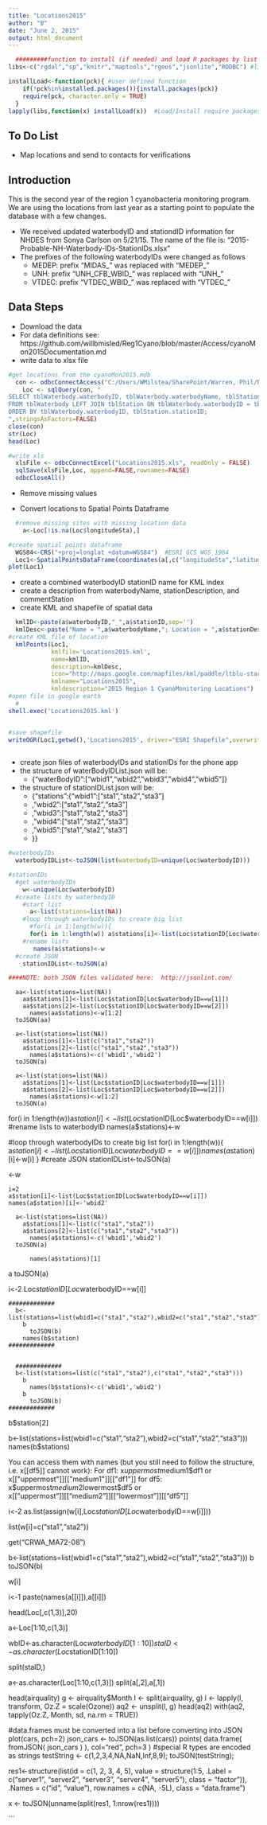 ```yaml
---
title: "Locations2015"
author: "B"
date: "June 2, 2015"
output: html_document
---
```

<!---
use these command instead of the knit icon if you want the data and work loaded into the R workspace
  library(knitr)
    setwd("Data2015")
    knit('Locations2015.rmd')
  -->
```r
  #########function to install (if needed) and load R packages by list
libs<-c("rgdal","sp","knitr","maptools","rgeos","jsonlite","RODBC") #list of packages to load

installLoad<-function(pck){ #user defined function
    if(!pck%in%installed.packages()){install.packages(pck)}
    require(pck, character.only = TRUE)
  }
lapply(libs,function(x) installLoad(x))  #Load/Install require packages
```

To Do List
-------------------------
* Map locations and send to contacts for verifications

Introduction
-------------------------
This is the second year of the region 1 cyanobacteria monitoring program.  We are using the locations from last year as a starting point to populate the database with a few changes.

*  We received updated waterbodyID and stationdID information for NHDES from Sonya Carlson on 5/21/15. The name of the file is: "2015-Probable-NH-Waterbody-IDs-StationIDs.xlsx"
*  The prefixes of the following waterbodyIDs were changed as follows
    - MEDEP:  prefix "MIDAS_" was replaced with "MEDEP_"
    - UNH: prefix "UNH_CFB_WBID_" was replaced with "UNH_"
    - VTDEC: prefix "VTDEC_WBID_" was replaced with "VTDEC_"
    

Data Steps
-------------------------

* Download the data 
* For data definitions see: https://github.com/willbmisled/Reg1Cyano/blob/master/Access/cyanoMon2015Documentation.md
* write data to xlsx file

```r
#get locations from the cyanoMon2015.mdb   
  con <- odbcConnectAccess("C:/Users/WMilstea/SharePoint/Warren, Phil/NLA/cyanoMon2015.mdb")
    Loc <- sqlQuery(con, "
SELECT tblWaterbody.waterbodyID, tblWaterbody.waterbodyName, tblStation.stationID, tblStation.stationDescription, tblStation.stationType, tblWaterbody.state, tblWaterbody.town, tblStation.longitudeSta, tblStation.latitudeSta, tblStation.locationSourceSta, tblStation.commentStation
FROM tblWaterbody LEFT JOIN tblStation ON tblWaterbody.waterbodyID = tblStation.waterbodyID
ORDER BY tblWaterbody.waterbodyID, tblStation.stationID;
",stringsAsFactors=FALSE)
close(con)
str(Loc)
head(Loc)

#write xls
  xlsFile <- odbcConnectExcel("Locations2015.xls", readOnly = FALSE)
  sqlSave(xlsFile,Loc, append=FALSE,rownames=FALSE)
  odbcCloseAll()
```

* Remove missing values

* Convert locations to Spatial Points Dataframe

```r
  #remove missing sites with missing location data
    a<-Loc[!is.na(Loc$longitudeSta),]

#create spatial points dataframe
  WGS84<-CRS("+proj=longlat +datum=WGS84")  #ESRI GCS_WGS_1984 
  Loc1<-SpatialPointsDataFrame(coordinates(a[,c("longitudeSta","latitudeSta")]), a, proj4string=WGS84)
plot(Loc1)
```

* create a combined waterbodyID stationID name for KML index
* create a description from waterbodyName, stationDescription, and commentStation
* create KML and shapefile of spatial data

```r
  kmlID<-paste(a$waterbodyID,"_",a$stationID,sep='')
  kmlDesc<-paste("Name = ",a$waterbodyName,"; Location = ",a$stationDescription, "; Comment = ",a$commentStation,sep='')
#create KML file of location          
  kmlPoints(Loc1, 
            kmlfile='Locations2015.kml', 
            name=kmlID, 
            description=kmlDesc,
            icon="http://maps.google.com/mapfiles/kml/paddle/ltblu-stars.png",
            kmlname="Locations2015",
            kmldescription="2015 Region 1 CyanoMonitoring Locations")
#open file in google earth
  #
shell.exec('Locations2015.kml')


#save shapefile
writeOGR(Loc1,getwd(),'Locations2015', driver="ESRI Shapefile",overwrite_layer=TRUE)
  
```

* create json files of waterbodyIDs and stationIDs for the phone app
* the structure of waterBodyIDList.json will be:
    - {“waterBodyID":[“wbid1”,"wbid2”,”wbid3”,”wbid4”,”wbid5”]}
* the structure of stationIDList.json will be:
    - {“stations":{“wbid1":[“sta1”,"sta2”,"sta3"]
    - ,”wbid2":[“sta1”,"sta2”,"sta3”]
    - ,”wbid3":[“sta1”,"sta2”,"sta3”]
    - ,”wbid4":[“sta1”,"sta2”,"sta3”]
    - ,”wbid5":[“sta1”,"sta2”,"sta3”]
    - }}


```r
#waterbodyIDs
  waterbodyIDList<-toJSON(list(waterbodyID=unique(Loc$waterbodyID)))

#stationIDs
  #get waterbodyIDs
    w<-unique(Loc$waterbodyID)
  #create lists by waterbodyID
    #start list
      a<-list(stations=list(NA))
    #loop through waterbodyIDs to create big list
      #for(i in 1:length(w)){
      for(i in 1:length(w)) a$stations[i]<-list(Loc$stationID[Loc$waterbodyID==w[i]])
    #rename lists
       names(a$stations)<-w        
  #create JSON
    stationIDList<-toJSON(a)

####NOTE: both JSON files validated here:  http://jsonlint.com/
```



############
      aa<-list(stations=list(NA))
        aa$stations[1]<-list(Loc$stationID[Loc$waterbodyID==w[1]])
        aa$stations[2]<-list(Loc$stationID[Loc$waterbodyID==w[2]])
          names(aa$stations)<-w[1:2]
      toJSON(aa)
#############
      


#############
      a<-list(stations=list(NA))
        a$stations[1]<-list(c("sta1","sta2"))
        a$stations[2]<-list(c("sta1","sta2","sta3"))
          names(a$stations)<-c('wbid1','wbid2')
      toJSON(a)
#############

#############
      a<-list(stations=list(NA))
        a$stations[1]<-list(Loc$stationID[Loc$waterbodyID==w[1]])
        a$stations[2]<-list(Loc$stationID[Loc$waterbodyID==w[2]])
          names(a$stations)<-w[1:2]
      toJSON(a)
#############





for(i in 1:length(w))a$station[i]<-list(Loc$stationID[Loc$waterbodyID==w[i]])
    #rename lists to waterbodyID
      names(a$stations)<-w

    











#loop through waterbodyIDs to create big list
      for(i in 1:length(w)){
        a$station[i]<-list(Loc$stationID[Loc$waterbodyID==w[i]])
        names(a$station)[i]<-w[i]
      }
  #create JSON
    stationIDList<-toJSON(a)
    

<-w


    
    i=2
    a$station[i]<-list(Loc$stationID[Loc$waterbodyID==w[i]])
    names(a$station)[i]<-'wbid2'

      
    
    
    



#############
      a<-list(stations=list(NA))
        a$stations[1]<-list(c("sta1","sta2"))
        a$stations[2]<-list(c("sta1","sta2","sta3"))
          names(a$stations)<-c('wbid1','wbid2')
      toJSON(a)
#############
          names(a$stations)[1]


a
      toJSON(a)


i<-2
    Loc$stationID[Loc$waterbodyID==w[i]]




    #############
      b<-list(stations=list(wbid1=c("sta1","sta2"),wbid2=c("sta1","sta2","sta3")))
        b
          toJSON(b)
        names(b$station)
    #############


      #############
      b<-list(stations=list(c("sta1","sta2"),c("sta1","sta2","sta3")))
        b
          names(b$stations)<-c('wbid1','wbid2')
        b
          toJSON(b)
    #############

b$station[2]



  


b<-list(stations=list(wbid1=c("sta1","sta2"),wbid2=c("sta1","sta2","sta3")))
names(b$stations)


You can access them with names (but you still need to follow the 
structure, i.e. x[[df5]] cannot work):
For df1:
x$uppermost$medium1$df1                           or       
x[["uppermost"]][["medium1"]][["df1"]]
for df5:
x$uppermost$medium2$lowermost$df5        or       
x[["uppermost"]][["medium2"]][["lowermost"]][["df5"]]



i<-2
as.list(assign(w[i],Loc$stationID[Loc$waterbodyID==w[i]]))

list(w[i]=c("sta1","sta2"))

get("CRWA_MA72-08")

  

b<-list(stations=list(wbid1=c("sta1","sta2"),wbid2=c("sta1","sta2","sta3")))
b
toJSON(b)

w[i]



i<-1
paste(names(a[[i]]),a[[i]])


head(Loc[,c(1,3)],20)

a<-Loc[1:10,c(1,3)]




wbID<-as.character(Loc$waterbodyID[1:10])
staID<-as.character(Loc$stationID[1:10])

split(staID,)

a<-as.character(Loc[1:10,c(1,3)])
split(a[,2],a[,1])


head(airquality)
g <- airquality$Month
l <- split(airquality, g)
l <- lapply(l, transform, Oz.Z = scale(Ozone))
aq2 <- unsplit(l, g)
head(aq2)
with(aq2, tapply(Oz.Z,  Month, sd, na.rm = TRUE))












#data.frames must be converted into a list before converting into JSON
plot(cars, pch=2)
json_cars <- toJSON(as.list(cars))
points( data.frame( fromJSON( json_cars ) ), col="red", pch=3 )
#special R types are encoded as strings
testString <- c(1,2,3,4,NA,NaN,Inf,8,9);
toJSON(testString);



res1<-structure(list(id = c(1, 2, 3, 4, 5), value = structure(1:5, .Label = c("server1", 
"server2", "server3", "server4", "server5"), class = "factor")), .Names = c("id", 
"value"), row.names = c(NA, -5L), class = "data.frame")

x <- toJSON(unname(split(res1, 1:nrow(res1))))


```







